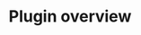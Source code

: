 ---
title: Plugin overview
description: Plugins and configuration settings that can improve the developer experience when working with Tailwind CSS.
---